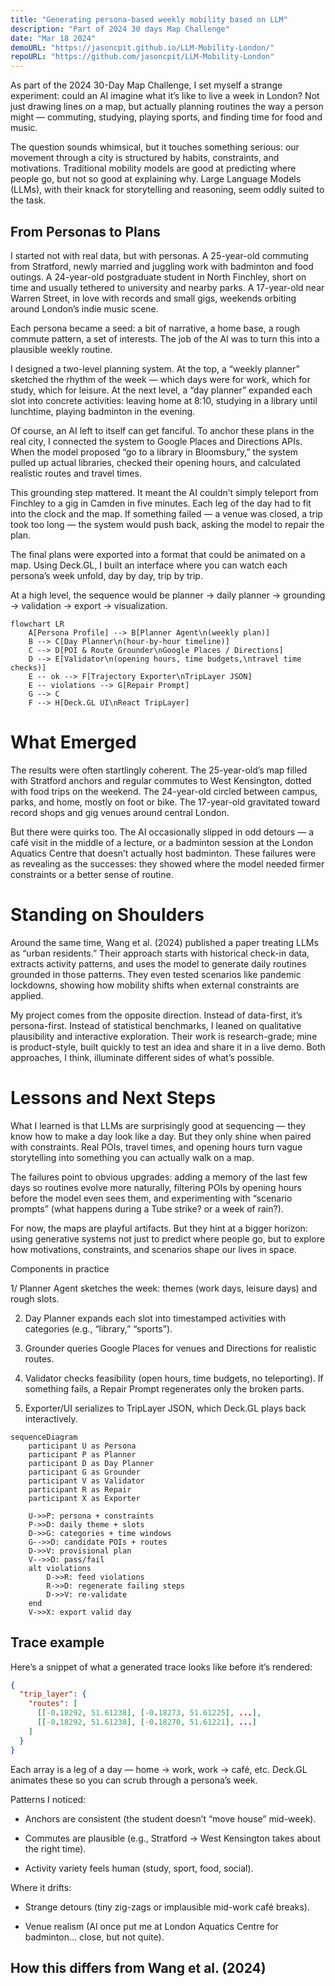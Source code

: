 ```yaml
---
title: "Generating persona-based weekly mobility based on LLM"
description: "Part of 2024 30 days Map Challenge"
date: "Mar 18 2024"
demoURL: "https://jasoncpit.github.io/LLM-Mobility-London/"
repoURL: "https://github.com/jasoncpit/LLM-Mobility-London"
---
```

As part of the 2024 30-Day Map Challenge, I set myself a strange experiment: could an AI imagine what it’s like to live a week in London? Not just drawing lines on a map, but actually planning routines the way a person might — commuting, studying, playing sports, and finding time for food and music.

The question sounds whimsical, but it touches something serious: our movement through a city is structured by habits, constraints, and motivations. Traditional mobility models are good at predicting where people go, but not so good at explaining why. Large Language Models (LLMs), with their knack for storytelling and reasoning, seem oddly suited to the task.

## From Personas to Plans 

I started not with real data, but with personas. A 25-year-old commuting from Stratford, newly married and juggling work with badminton and food outings. A 24-year-old postgraduate student in North Finchley, short on time and usually tethered to university and nearby parks. A 17-year-old near Warren Street, in love with records and small gigs, weekends orbiting around London’s indie music scene.

Each persona became a seed: a bit of narrative, a home base, a rough commute pattern, a set of interests. The job of the AI was to turn this into a plausible weekly routine.

I designed a two-level planning system. At the top, a “weekly planner” sketched the rhythm of the week — which days were for work, which for study, which for leisure. At the next level, a “day planner” expanded each slot into concrete activities: leaving home at 8:10, studying in a library until lunchtime, playing badminton in the evening.

Of course, an AI left to itself can get fanciful. To anchor these plans in the real city, I connected the system to Google Places and Directions APIs. When the model proposed “go to a library in Bloomsbury,” the system pulled up actual libraries, checked their opening hours, and calculated realistic routes and travel times.

This grounding step mattered. It meant the AI couldn’t simply teleport from Finchley to a gig in Camden in five minutes. Each leg of the day had to fit into the clock and the map. If something failed — a venue was closed, a trip took too long — the system would push back, asking the model to repair the plan.

The final plans were exported into a format that could be animated on a map. Using Deck.GL, I built an interface where you can watch each persona’s week unfold, day by day, trip by trip.

At a high level, the sequence would be  planner → daily planner → grounding → validation → export → visualization. 

```mermaid
flowchart LR
    A[Persona Profile] --> B[Planner Agent\n(weekly plan)]
    B --> C[Day Planner\n(hour-by-hour timeline)]
    C --> D[POI & Route Grounder\nGoogle Places / Directions]
    D --> E[Validator\n(opening hours, time budgets,\ntravel time checks)]
    E -- ok --> F[Trajectory Exporter\nTripLayer JSON]
    E -- violations --> G[Repair Prompt]
    G --> C
    F --> H[Deck.GL UI\nReact TripLayer]
```

# What Emerged

The results were often startlingly coherent. The 25-year-old’s map filled with Stratford anchors and regular commutes to West Kensington, dotted with food trips on the weekend. The 24-year-old circled between campus, parks, and home, mostly on foot or bike. The 17-year-old gravitated toward record shops and gig venues around central London.

But there were quirks too. The AI occasionally slipped in odd detours — a café visit in the middle of a lecture, or a badminton session at the London Aquatics Centre that doesn’t actually host badminton. These failures were as revealing as the successes: they showed where the model needed firmer constraints or a better sense of routine.

# Standing on Shoulders

Around the same time, Wang et al. (2024) published a paper treating LLMs as “urban residents.” Their approach starts with historical check-in data, extracts activity patterns, and uses the model to generate daily routines grounded in those patterns. They even tested scenarios like pandemic lockdowns, showing how mobility shifts when external constraints are applied.

My project comes from the opposite direction. Instead of data-first, it’s persona-first. Instead of statistical benchmarks, I leaned on qualitative plausibility and interactive exploration. Their work is research-grade; mine is product-style, built quickly to test an idea and share it in a live demo. Both approaches, I think, illuminate different sides of what’s possible.

# Lessons and Next Steps

What I learned is that LLMs are surprisingly good at sequencing — they know how to make a day look like a day. But they only shine when paired with constraints. Real POIs, travel times, and opening hours turn vague storytelling into something you can actually walk on a map.

The failures point to obvious upgrades: adding a memory of the last few days so routines evolve more naturally, filtering POIs by opening hours before the model even sees them, and experimenting with “scenario prompts” (what happens during a Tube strike? or a week of rain?).

For now, the maps are playful artifacts. But they hint at a bigger horizon: using generative systems not just to predict where people go, but to explore how motivations, constraints, and scenarios shape our lives in space.


Components in practice

1/ Planner Agent sketches the week: themes (work days, leisure days) and rough slots.

2. Day Planner expands each slot into timestamped activities with categories (e.g., “library,” “sports”).

3. Grounder queries Google Places for venues and Directions for realistic routes.

4. Validator checks feasibility (open hours, time budgets, no teleporting). If something fails, a Repair Prompt regenerates only the broken parts.

5. Exporter/UI serializes to TripLayer JSON, which Deck.GL plays back interactively.  


```mermaid
sequenceDiagram
    participant U as Persona
    participant P as Planner
    participant D as Day Planner
    participant G as Grounder
    participant V as Validator
    participant R as Repair
    participant X as Exporter

    U->>P: persona + constraints
    P->>D: daily theme + slots
    D->>G: categories + time windows
    G-->>D: candidate POIs + routes
    D->>V: provisional plan
    V-->>D: pass/fail
    alt violations
        D->>R: feed violations
        R->>D: regenerate failing steps
        D->>V: re-validate
    end
    V->>X: export valid day
``` 

## Trace example 
Here’s a snippet of what a generated trace looks like before it’s rendered:
```json
{
  "trip_layer": {
    "routes": [
      [[-0.18292, 51.61238], [-0.18273, 51.61225], ...],
      [[-0.18292, 51.61238], [-0.18270, 51.61221], ...]
    ]
  }
}
```
Each array is a leg of a day — home → work, work → café, etc. Deck.GL animates these so you can scrub through a persona’s week.

Patterns I noticed:

- Anchors are consistent (the student doesn’t “move house” mid-week).

- Commutes are plausible (e.g., Stratford → West Kensington takes about the right time).

- Activity variety feels human (study, sport, food, social).

Where it drifts:

- Strange detours (tiny zig-zags or implausible mid-work café breaks).

- Venue realism (AI once put me at London Aquatics Centre for badminton… close, but not quite). 

## How this differs from Wang et al. (2024) 
